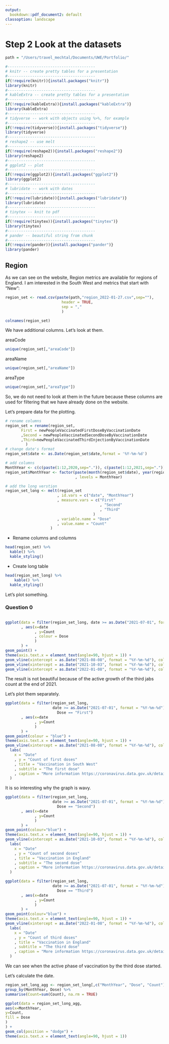 ```yaml
---
output:
  bookdown::pdf_document2: default
classoption: landscape
---
```

# Step 2 Look at the datasets

```r
path = "/Users/travel_mechtal/Documents/UWE/Portfolio/"
```

```r
#---------------------------------------
# knitr -- create pretty tables for a presentation
#---------------------------------------
if(!require(knitr)){install.packages("knitr")}
library(knitr)
#---------------------------------------
# kableExtra -- create pretty tables for a presentation
#---------------------------------------
if(!require(kableExtra)){install.packages("kableExtra")}
library(kableExtra)
#---------------------------------------
# tidyverse -- work with objects using %>%, for example
#---------------------------------------
if(!require(tidyverse)){install.packages("tidyverse")}
library(tidyverse)
#---------------------------------------
# reshape2 -- use melt
#---------------------------------------
if(!require(reshape2)){install.packages("reshape2")}
library(reshape2)
#---------------------------------------
# ggplot2 -- plot
#---------------------------------------
if(!require(ggplot2)){install.packages("ggplot2")}
library(ggplot2)
#---------------------------------------
# lubridate -- work with dates
#---------------------------------------
if(!require(lubridate)){install.packages("lubridate")}
library(lubridate)
#---------------------------------------
# tinytex -- knit to pdf
#---------------------------------------
if(!require(tinytex)){install.packages("tinytex")}
library(tinytex)
#---------------------------------------
# pander -- beautiful string from chunk
#---------------------------------------
if(!require(pander)){install.packages("pander")}
library(pander)
```

## Region

As we can see on the website, Region metrics are available for regions of England. I am interested in the South West and metrics that start with "New":
```r
region_set <- read.csv(paste(path,"region_2022-01-27.csv",sep=""),
                         header = TRUE,
                         sep = ","
                         )

colnames(region_set)
```
We have additional columns. Let's look at them.

areaCode
```r
unique(region_set[,"areaCode"])
```
areaName
```r
unique(region_set[,"areaName"])
```
areaType
```r
unique(region_set[,"areaType"])
```

So, we do not need to look at them in the future because these columns are used for filtering that we have already done on the website.

Let's prepare data for the plotting.

```r
# rename columns
region_set = rename(region_set, 
       First = newPeopleVaccinatedFirstDoseByVaccinationDate
       ,Second = newPeopleVaccinatedSecondDoseByVaccinationDate
       ,Third=newPeopleVaccinatedThirdInjectionByVaccinationDate
         )
# change date's format
region_set$date <- as.Date(region_set$date,format = '%Y-%m-%d')

# add columns
MonthYear <- c(c(paste(1:12,2020,sep=".")), c(paste(1:12,2021,sep=".")), c(paste(1:12,2022,sep=".")))
region_set$MonthYear <- factor(paste(month(region_set$date), year(region_set$date), sep=".")
                               , levels = MonthYear)

# add the long verstion
region_set_long <- melt(region_set
                       , id.vars = c("date", "MonthYear")
                       , measure.vars = c("First"
                                          , "Second"
                                          , "Third"
                                       )
                       , variable.name = "Dose"
                       , value.name = "Count"
                    )
```

* Rename columns and columns

```r
head(region_set) %>%
  kable() %>%
  kable_styling()
```

* Create long table

```r
head(region_set_long) %>%
    kable() %>%
  kable_styling()
```

Let's plot something.

### Question 0
```r
```

```r
ggplot(data = filter(region_set_long, date >= as.Date("2021-07-01", format = "%Y-%m-%d"))
       , aes(x=date
             , y=Count
             , colour = Dose
             )
       ) + 
geom_point() +
theme(axis.text.x = element_text(angle=90, hjust = 1)) +
geom_vline(xintercept = as.Date("2021-08-08", format = "%Y-%m-%d"), color = "red") +
geom_vline(xintercept = as.Date("2021-10-03", format = "%Y-%m-%d"), color = "red") +
geom_vline(xintercept = as.Date("2022-01-08", format = "%Y-%m-%d"), color = "red")
```

The result is not beautiful because of the active growth of the third jabs count at the end of 2021. 

Let's plot them separately.

```r
ggplot(data = filter(region_set_long, 
                     date >= as.Date("2021-07-01", format = "%Y-%m-%d") &
                       Dose == "First")
       , aes(x=date
             , y=Count
             )
       ) + 
geom_point(colour = "blue") +
theme(axis.text.x = element_text(angle=90, hjust = 1)) +
geom_vline(xintercept = as.Date("2021-08-08", format = "%Y-%m-%d"), color = "red") +
  labs(
    x = "Date"
    , y = "Count of first doses"
    , title = "Vaccination in South West"
    , subtitle = "The first dose"
    , caption = "More information https://coronavirus.data.gov.uk/details/about-data"
  )
```

It is so interesting why the graph is wavy. 

```r
ggplot(data = filter(region_set_long, 
                     date >= as.Date("2021-07-01", format = "%Y-%m-%d") &
                       Dose == "Second")
       , aes(x=date
             , y=Count
             )
       ) + 
geom_point(colour="blue") +
theme(axis.text.x = element_text(angle=90, hjust = 1)) +
geom_vline(xintercept = as.Date("2021-10-03", format = "%Y-%m-%d"), color = "red") +
  labs(
    x = "Date"
    , y = "Count of second doses"
    , title = "Vaccination in England"
    , subtitle = "The second dose"
    , caption = "More information https://coronavirus.data.gov.uk/details/about-data"
  )
```



```r
ggplot(data = filter(region_set_long, 
                     date >= as.Date("2021-07-01", format = "%Y-%m-%d") &
                       Dose == "Third")
       , aes(x=date
             , y=Count
             )
       ) + 
geom_point(colour="blue") +
theme(axis.text.x = element_text(angle=90, hjust = 1)) +
geom_vline(xintercept = as.Date("2022-01-08", format = "%Y-%m-%d"), color = "red") +
  labs(
    x = "Date"
    , y = "Count of third doses"
    , title = "Vaccination in England"
    , subtitle = "The third dose"
    , caption = "More information https://coronavirus.data.gov.uk/details/about-data"
  )
```

We can see when the active phase of vaccination by the third dose started.

Let's calculate the date.

```r
region_set_long_agg <- region_set_long[,c("MonthYear", "Dose", "Count")] %>%
group_by(MonthYear, Dose) %>%
summarise(Count=sum(Count), na.rm = TRUE)
```

```r
ggplot(data = region_set_long_agg, 
aes(x=MonthYear, 
y=Count, 
fill = Dose
)
) +
geom_col(position = "dodge") +
theme(axis.text.x = element_text(angle=90, hjust = 1))
```